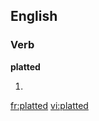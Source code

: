 ==English==

===Verb===
'''platted'''

# {{present participle of|plat}}

[[fr:platted]]
[[vi:platted]]